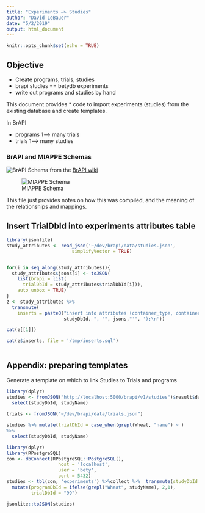 ```yaml
---
title: "Experiments —> Studies"
author: "David LeBauer"
date: "5/2/2019"
output: html_document
---
```


```r
knitr::opts_chunk$set(echo = TRUE)
```

## Objective

* Create programs, trials, studies
* brapi studies == betydb experiments
* write out programs and studies by hand

This document provides 
* code to import experiments (studies) from the existing database and create templates.

In BrAPI 

* programs 1--> many trials 
* trials 1--> many studies


### BrAPI and MIAPPE Schemas


![BrAPI Schema](https://wiki.brapi.org/images/f/f7/BrAPI_Domains.png) from the [BrAPI wiki](https://wiki.brapi.org/index.php/BrAPI)


![MIAPPE Schema](https://raw.githubusercontent.com/MIAPPE/MIAPPE/master/MIAPPE_Checklist-Data-Model-v1.1/MIAPPE_Checklist-Data-Model-v1.1.png)

This file just provides notes on how this was compiled, and the meaning of the relationships and mappings.

## Insert TrialDbId into experiments attributes table

```r
library(jsonlite)
study_attributes <- read_json('~/dev/brapi/data/studies.json',
                        simplifyVector = TRUE)


for(i in seq_along(study_attributes)){
  study_attributes$jsons[i] <- toJSON(
    list(brapi = list(
      trialDbId = study_attributes$trialDbId[i])), 
    auto_unbox = TRUE)
}
z <- study_attributes %>% 
  transmute(
    inserts = paste0("insert into attributes (container_type, container_id, value) VALUES ('experiments', ",
                     studyDbId, ", '", jsons,"'", ');\n')) 

cat(z[[1]])

cat(z$inserts, file = '/tmp/inserts.sql')
                     

```

## Appendix: preparing templates

Generate a template on which to link Studies to Trials and programs


```r
library(dplyr) 
studies <- fromJSON("http://localhost:5000/brapi/v1/studies")$result$data %>% 
  select(studyDbId, studyName)
  
trials <- fromJSON("~/dev/brapi/data/trials.json")

studies %>% mutate(trialDbId = case_when(grepl(Wheat, "name") ~ )
%>% 
  select(studyDbId, studyName)

```


```r
library(dplyr)
library(RPostgreSQL)
con <- dbConnect(RPostgreSQL::PostgreSQL(),
                   host = 'localhost',
                   user = 'bety',
                   port = 5432)
studies <- tbl(con, 'experiments') %>%collect %>%  transmute(studyDbId = id,studyName = name) %>% 
  mutate(programDbId = ifelse(grepl("Wheat", studyName), 2,1),
         trialDbId = "99")

jsonlite::toJSON(studies)

```


